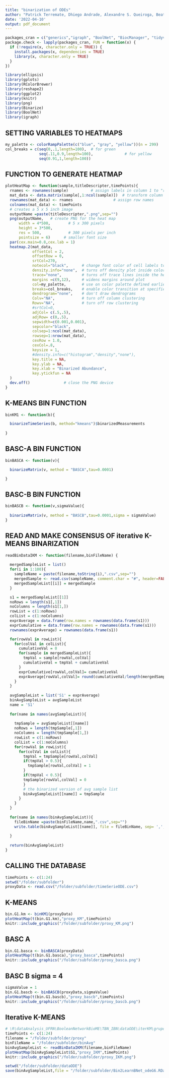 ---
title: "binarization of ODEs"
author: "Patrick Terremate, Dhiego Andrade, Alexandre S. Queiroga, Beatriz Stransky"
date: '2022-04-10'
output: pdf_document
---


```{r}
packages_cran = c("generics","igraph", "BoolNet", "BiocManager", "tidyverse", "fs","Binarize","BoolNet")
package.check <- lapply(packages_cran, FUN = function(x) {
  if (!require(x, character.only = TRUE)) {
    install.packages(x, dependencies = TRUE)
    library(x, character.only = TRUE)
  }
})

```

```{r}
library(ellipsis)
library(gplots)
library(RColorBrewer)
library(reshape2)
library(ggplot2)
library(knitr)
library(png)
library(Binarize)
library(BoolNet)
library(igraph)
```

## SETTING VARIABLES TO HEATMAPS
```{r}
my_palette <- colorRampPalette(c("blue", "gray", "yellow"))(n = 299)
col_breaks = c(seq(0,.1,length=100),  # for green
               seq(.11,0.9,length=100),              # for yellow
               seq(0.91,1,length=100))
```
## FUNCTION TO GENERATE HEATMAP
```{r}
plotHeatMap <- function(sample,titleDescripter,timePoints){  
  rnames <- rownames(sample)          # assign labels in column 1 to "rnames"                           
  mat_data <- data.matrix(sample[,1:ncol(sample)])  # transform column 2- # of timepts into a matrix
  rownames(mat_data) <- rnames                  # assign row names 
  colnames(mat_data) <- timePoints
  # creates a 5 x 5 inch image
  outputName =paste(titleDescripter,".png",sep="") 
  png(outputName,   # create PNG for the heat map        
      width = 4*500,        # 5 x 300 pixels
      height = 3*500,
      res = 500,            # 300 pixels per inch
      pointsize = 6)      # smaller font size
  par(cex.main=0.8,cex.lab = 1)
  heatmap.2(mat_data,
            offsetCol = 2,
            offsetRow = 0,
            srtCol=270,
            notecol="black",      # change font color of cell labels to black
            density.info="none",  # turns off density plot inside color legend
            trace="none",         # turns off trace lines inside the heat map
            margins =c(9,12),     # widens margins around plot
            col=my_palette,       # use on color palette defined earlier 
            breaks=col_breaks,    # enable color transition at specified limits
            dendrogram="none",    # don't draw dendrograms
            Colv="NA",            # turn off column clustering
            Rowv="NA",            # turn off row clustering
            #srtCol=0,
            adjCol= c(.5,.5),
            adjRow= c(0,.5),
            sepwidth=c(0.001,0.001),
            sepcolor="black",
            colsep=1:ncol(mat_data),
            rowsep=1:nrow(mat_data),
            cexRow = 1.0,
            cexCol=.8,
            keysize = 1,
            #density.info=c("histogram","density","none"),
            key.title = NA,
            key.ylab = NA,
            key.xlab = "Binarized Abundance",
            key.ytickfun = NA
  )
  dev.off()               # close the PNG device  
}
```

## K-MEANS BIN FUNCTION
```{r}
binKM1 <- function(b){

  binarizeTimeSeries(b, method="kmeans")$binarizedMeasurements 
  
}
```
## BASC-A BIN FUNCTION
```{r}
binBASCA <- function(v){

  binarizeMatrix(v, method = "BASCA",tau=0.0001) 

}
```
## BASC-B BIN FUNCTION
```{r}
binBASCB <- function(v,sigmaValue){
  
  binarizeMatrix(v, method = "BASCB",tau=0.0001,sigma = sigmaValue)
}
```
## READ AND MAKE CONSENSUS OF iterative K-MEANS BINARIZATION
```{r}
readBinDataIKM <- function(filename,binFileName) {
  
  mergedSampleList = list()
  for(i in 1:100){
    sampleName = paste(filename,toString(i),".csv",sep="")
    mergedSample <- read.csv(sampleName, comment.char = "#", header=FALSE, check.names=FALSE,row.names=1)
    mergedSampleList[[i]] = mergedSample
  }

  s1 = mergedSampleList[[1]]
  noRows = length(s1[,1])
  noColumns = length(s1[1,])
  rowList = c(1:noRows)
  colList = c(1:noColumns)
  exprAverage = data.frame(row.names = rownames(data.frame(s1)))
  exprCumulative = data.frame(row.names = rownames(data.frame(s1)))
  rownames(exprAverage) = rownames(data.frame(s1))

  for(rowVal in rowList){
    for(colVal in colList){
      cumulativeVal = 0
      for(sample in mergedSampleList){
        tmpVal = sample[rowVal,colVal]
        cumulativeVal = tmpVal + cumulativeVal 
      }
      exprCumulative[rowVal,colVal]= cumulativeVal
      exprAverage[rowVal,colVal]= round(cumulativeVal/length(mergedSampleList),1)
    }
  }
  
  avgSampleList = list('S1' = exprAverage)
  binAvgSampleList = avgSampleList
  name = 'S1'
  
  for(name in names(avgSampleList)){
    
    tmpSample = avgSampleList[[name]]
    noRows = length(tmpSample[,1])
    noColumns = length(tmpSample[1,])
    rowList = c(1:noRows)
    colList = c(1:noColumns)
    for(rowVal in rowList){
      for(colVal in colList){
        tmpVal = tmpSample[rowVal,colVal]
        if(tmpVal > 0.5){
          tmpSample[rowVal,colVal] = 1
        }
        if(tmpVal < 0.5){
        tmpSample[rowVal,colVal] = 0
        }
        # the binarized version of avg sample list
        binAvgSampleList[[name]] = tmpSample
      }
    }
  }
  
  for(name in names(binAvgSampleList)){
    fileBinName =paste(binFileName,name,".csv",sep="")
    write.table(binAvgSampleList[[name]], file = fileBinName, sep= ',',quote=FALSE, row.names = rownames(binAvgSampleList[[name]]))
  
  }
  
  return(binAvgSampleList) 
}
```
## CALLING THE DATABASE
```{r}
timePoints <- c(1:24)
setwd("/folder/subfolder")
proxyData <- read.csv("/folder/subfolder/timeSerieODE.csv")
```
## K-MEANS
```{r}
bin.G1.km <- binKM1(proxyData) 
plotHeatMap(t(bin.G1.km),"proxy_KM",timePoints)
knitr::include_graphics("/folder/subfolder/proxy_KM.png")
```
## BASC A
```{r}
bin.G1.basca <- binBASCA(proxyData)
plotHeatMap(t(bin.G1.basca),"proxy_basca",timePoints)
knitr::include_graphics("/folder/subfolder/proxy_basca.png")
```
## BASC B sigma = 4
```{r}
sigmaValue = 1
bin.G1.bascb <- binBASCB(proxyData,sigmaValue)
plotHeatMap(t(bin.G1.bascb),"proxy_bascb",timePoints)
knitr::include_graphics("/folder/subfolder/proxy_bascb.png")
```
## Iterative K-MEANS 
```{r}
# \R\dataAnalysis_UFRN\BooleanNetworkBioME\TBN_IBN\dataODE\iterKM\grupo1
timePoints <- c(1:24)
filename = "/folder/subfolder/proxy"
binFileName = "/folder/subfolder/binAvg"
binAvgSampleList <- readBinDataIKM(filename,binFileName)
plotHeatMap(binAvgSampleList$S1,"proxy_IKM",timePoints)
knitr::include_graphics("/folder/subfolder/proxy_IKM.png")
```

```{R}
setwd("/folder/subfolder/dataODE")
save(binAvgSampleList,file = "/folder/subfolder/Bin2LearnBNet_odeG6.RData")
```
